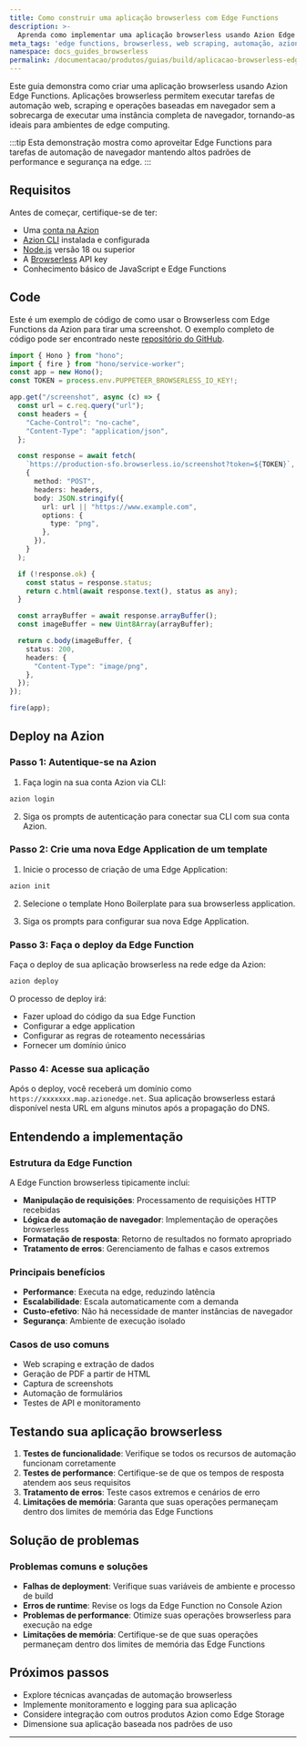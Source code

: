 ```yaml
---
title: Como construir uma aplicação browserless com Edge Functions
description: >-
  Aprenda como implementar uma aplicação browserless usando Azion Edge Functions para criar soluções web eficientes, seguras e escaláveis na edge.
meta_tags: 'edge functions, browserless, web scraping, automação, azion'
namespace: docs_guides_browserless
permalink: /documentacao/produtos/guias/build/aplicacao-browserless-edge-functions/
---
```



Este guia demonstra como criar uma aplicação browserless usando Azion Edge Functions. Aplicações browserless permitem executar tarefas de automação web, scraping e operações baseadas em navegador sem a sobrecarga de executar uma instância completa de navegador, tornando-as ideais para ambientes de edge computing.

:::tip
Esta demonstração mostra como aproveitar Edge Functions para tarefas de automação de navegador mantendo altos padrões de performance e segurança na edge.
:::

## Requisitos

Antes de começar, certifique-se de ter:

- Uma [conta na Azion](https://manager.azion.com/signup/)
- [Azion CLI](/pt-br/documentacao/produtos/azion-cli/visao-geral/) instalada e configurada
- [Node.js](https://nodejs.org/) versão 18 ou superior
- A [Browserless](https://browserless.io/) API key
- Conhecimento básico de JavaScript e Edge Functions

## Code

Este é um exemplo de código de como usar o Browserless com Edge Functions da Azion para tirar uma screenshot. O exemplo completo de código pode ser encontrado neste [repositório do GitHub](https://github.com/egermano/edge-functions-examples/tree/main/packages/browserless).

```typescript
import { Hono } from "hono";
import { fire } from "hono/service-worker";
const app = new Hono();
const TOKEN = process.env.PUPPETEER_BROWSERLESS_IO_KEY!;

app.get("/screenshot", async (c) => {
  const url = c.req.query("url");
  const headers = {
    "Cache-Control": "no-cache",
    "Content-Type": "application/json",
  };

  const response = await fetch(
    `https://production-sfo.browserless.io/screenshot?token=${TOKEN}`,
    {
      method: "POST",
      headers: headers,
      body: JSON.stringify({
        url: url || "https://www.example.com",
        options: {
          type: "png",
        },
      }),
    }
  );

  if (!response.ok) {
    const status = response.status;
    return c.html(await response.text(), status as any);
  }

  const arrayBuffer = await response.arrayBuffer();
  const imageBuffer = new Uint8Array(arrayBuffer);

  return c.body(imageBuffer, {
    status: 200,
    headers: {
      "Content-Type": "image/png",
    },
  });
});

fire(app);
```

## Deploy na Azion

### Passo 1: Autentique-se na Azion

1. Faça login na sua conta Azion via CLI:

```bash
azion login
```

2. Siga os prompts de autenticação para conectar sua CLI com sua conta Azion.

### Passo 2: Crie uma nova Edge Application de um template

1. Inicie o processo de criação de uma Edge Application:

```bash
azion init
```

2. Selecione o template Hono Boilerplate para sua browserless application.

3. Siga os prompts para configurar sua nova Edge Application.

### Passo 3: Faça o deploy da Edge Function

Faça o deploy de sua aplicação browserless na rede edge da Azion:

```bash
azion deploy
```

O processo de deploy irá:

- Fazer upload do código da sua Edge Function
- Configurar a edge application
- Configurar as regras de roteamento necessárias
- Fornecer um domínio único

### Passo 4: Acesse sua aplicação

Após o deploy, você receberá um domínio como `https://xxxxxxx.map.azionedge.net`. Sua aplicação browserless estará disponível nesta URL em alguns minutos após a propagação do DNS.

## Entendendo a implementação

### Estrutura da Edge Function

A Edge Function browserless tipicamente inclui:

- **Manipulação de requisições**: Processamento de requisições HTTP recebidas
- **Lógica de automação de navegador**: Implementação de operações browserless
- **Formatação de resposta**: Retorno de resultados no formato apropriado
- **Tratamento de erros**: Gerenciamento de falhas e casos extremos

### Principais benefícios

- **Performance**: Executa na edge, reduzindo latência
- **Escalabilidade**: Escala automaticamente com a demanda
- **Custo-efetivo**: Não há necessidade de manter instâncias de navegador
- **Segurança**: Ambiente de execução isolado

### Casos de uso comuns

- Web scraping e extração de dados
- Geração de PDF a partir de HTML
- Captura de screenshots
- Automação de formulários
- Testes de API e monitoramento

## Testando sua aplicação browserless

1. **Testes de funcionalidade**: Verifique se todos os recursos de automação funcionam corretamente
2. **Testes de performance**: Certifique-se de que os tempos de resposta atendem aos seus requisitos
3. **Tratamento de erros**: Teste casos extremos e cenários de erro
4. **Limitações de memória**: Garanta que suas operações permaneçam dentro dos limites de memória das Edge Functions

## Solução de problemas

### Problemas comuns e soluções

- **Falhas de deployment**: Verifique suas variáveis de ambiente e processo de build
- **Erros de runtime**: Revise os logs da Edge Function no Console Azion
- **Problemas de performance**: Otimize suas operações browserless para execução na edge
- **Limitações de memória**: Certifique-se de que suas operações permaneçam dentro dos limites de memória das Edge Functions

## Próximos passos

- Explore técnicas avançadas de automação browserless
- Implemente monitoramento e logging para sua aplicação
- Considere integração com outros produtos Azion como Edge Storage
- Dimensione sua aplicação baseada nos padrões de uso

---

<LinkButton link="/pt-br/documentacao/produtos/build/edge-application/edge-functions/" text="Saiba mais sobre Edge Functions" />
<LinkButton link="/pt-br/documentacao/produtos/guias/build/criar-uma-aplicacao/" text="Construa uma aplicação" />
